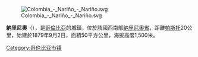 [[Image:Colombia_-_Nariño_-_Nariño.svg|right]]

'''納里尼奧'''（{{lang-es|Nariño}}），是[[哥倫比亞|哥倫比亞]]的城鎮，位於該國西南部[[納里尼奧省|納里尼奧省]]，距離[[帕斯托|帕斯托]]20公里，始建於1879年9月2日，面積50平方公里，海拔高度1,500米。

{{coord|1.26667|N|77.3667|W|source:kolossus-itwiki|display=title}}

{{Colombia-geo-stub}}
[[Category:哥伦比亚市镇|Category:哥伦比亚市镇]]